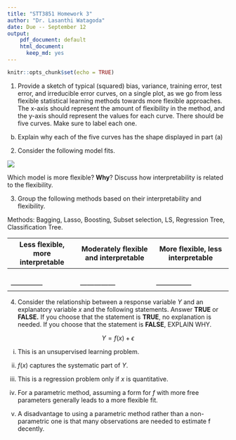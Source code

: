 ```yaml
---
title: "STT3851 Homework 3"
author: "Dr. Lasanthi Watagoda"
date: Due -- September 12
output: 
    pdf_document: default
    html_document:
      keep_md: yes
---
```


```r
knitr::opts_chunk$set(echo = TRUE)
```


1) Provide a sketch of typical (squared) bias, variance, training error, test error, and  irreducible error curves, on a single plot, as we go from less flexible statistical learning methods
towards more flexible approaches. The x-axis should represent
the amount of flexibility in the method, and the y-axis should
represent the values for each curve. There should be five curves. Make sure to label each one.

  b) Explain why each of the five curves has the shape displayed in part (a)
  
  
2) Consider the following model fits.

![](flex.png)

Which model is more flexible? **Why**? Discuss how interpretability is related to the flexibility.

3) Group the following methods based on their interpretability and flexibility.

Methods: Bagging, Lasso, Boosting, Subset selection, LS, Regression Tree, Classification Tree.

| Less flexible, more interpretable | Moderately flexible and interpretable | More flexible, less interpretable |
| -------------- | --------------- | --------------- |
|     |    |     |
|     |     |     |
|     |    |     |
|     |     |     |
| -------------- | --------------- | --------------- |


4) Consider the relationship between a response variable $Y$ and an explanatory variable $x$ and the following statements. Answer **TRUE** or **FALSE.** If you choose that the statement is **TRUE**, no explanation is needed. If you choose that the statement is **FALSE**, EXPLAIN WHY. 

$$Y=f(x)+\epsilon$$

  i) This is an unsupervised learning problem.
  
  ii) $f(x)$ captures the systematic part of $Y$.
  
  iii) This is a regression problem only if $x$ is quantitative.
  
  iv) For a parametric method, assuming a form for $f$ with more free parameters generally leads to a more flexible fit.

  v) A disadvantage to using a parametric method rather than a non-parametric one is that many observations are needed to estimate f decently.



<!--
I is false because an unsupervised learning problem does not have a response variable.

III is false because a regression problem involves a quantitative response variable, which is implied by the given relationship. Explanatory variables are free to be quantitative or categorical, but they don't dictate whether the problem belongs to regression or classification.

V is false because the stated disadvantage is for non-parametric methods relative to parametric ones. One disadvantage of parametric methods is that f's chosen functional form might be significantly different from the true f.

Therefore, only II and IV are true.
-->